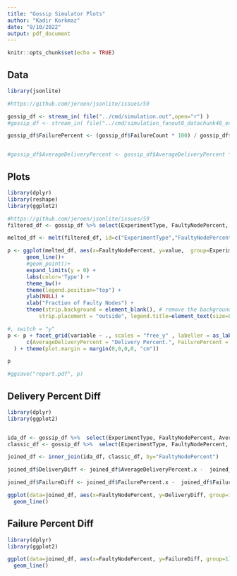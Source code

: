 ```yaml
---
title: "Gossip Simulator Plots"
author: "Kadir Korkmaz"
date: "9/10/2022"
output: pdf_document
---
```


```r
knitr::opts_chunk$set(echo = TRUE)
```

## Data
```r

library(jsonlite)

#https://github.com/jeroen/jsonlite/issues/59

gossip_df <- stream_in( file("../cmd/simulation.out",open="r") )
#gossip_df <- stream_in( file("../cmd/simulation_fanout8_datachunk48_experiment_200.out",open="r") )

gossip_df$FailurePercent <- (gossip_df$FailureCount * 100) / gossip_df$ExperimentCount / 100


#gossip_df$AverageDeliveryPercent <- gossip_df$AverageDeliveryPercent * 100
```

\newpage
## Plots
```r

library(dplyr)
library(reshape)
library(ggplot2)

#https://github.com/jeroen/jsonlite/issues/59
filtered_df <- gossip_df %>% select(ExperimentType, FaultyNodePercent, AverageDeliveryPercent,FailurePercent, AverageReceivedCount, AverageForwardCount )

melted_df <- melt(filtered_df, id=c("ExperimentType","FaultyNodePercent"))

p <- ggplot(melted_df, aes(x=FaultyNodePercent, y=value,  group=ExperimentType, color=ExperimentType, )) +
      geom_line()+
      #geom_point()+
      expand_limits(y = 0) +
      labs(color='Type') +
      theme_bw()+
      theme(legend.position="top") +
      ylab(NULL) +
      xlab("Fraction of Faulty Nodes") +
      theme(strip.background = element_blank(), # remove the background
          strip.placement = "outside", legend.title=element_text(size=8), legend.margin=margin(0,-0,-6,0))

#, switch = "y"
p <- p + facet_grid(variable ~ ., scales = "free_y" , labeller = as_labeller(
      c(AverageDeliveryPercent = "Delivery Percent.", FailurePercent = "Dissemination Failure", AverageReceivedCount= "Received Chunk Count", AverageForwardCount = "Delivered Chunk Count"))
  ) + theme(plot.margin = margin(0,0,0,0, "cm"))

p

#ggsave("report.pdf", p)


```

\newpage
## Delivery Percent Diff
```r

library(dplyr)
library(ggplot2)


ida_df <- gossip_df %>%  select(ExperimentType, FaultyNodePercent, AverageDeliveryPercent, FailurePercent) %>% filter(ExperimentType == "ida") 
classic_df <- gossip_df %>%  select(ExperimentType, FaultyNodePercent, AverageDeliveryPercent, FailurePercent) %>% filter(ExperimentType == "classic")

joined_df <- inner_join(ida_df, classic_df, by="FaultyNodePercent")

joined_df$DeliveryDiff <- joined_df$AverageDeliveryPercent.x -  joined_df$AverageDeliveryPercent.y

joined_df$FailureDiff <- joined_df$FailurePercent.x -  joined_df$FailurePercent.y

ggplot(data=joined_df, aes(x=FaultyNodePercent, y=DeliveryDiff, group=1)) +
  geom_line()

```




\newpage
## Failure Percent Diff
```r

library(dplyr)
library(ggplot2)

ggplot(data=joined_df, aes(x=FaultyNodePercent, y=FailureDiff, group=1)) +
  geom_line()
```



